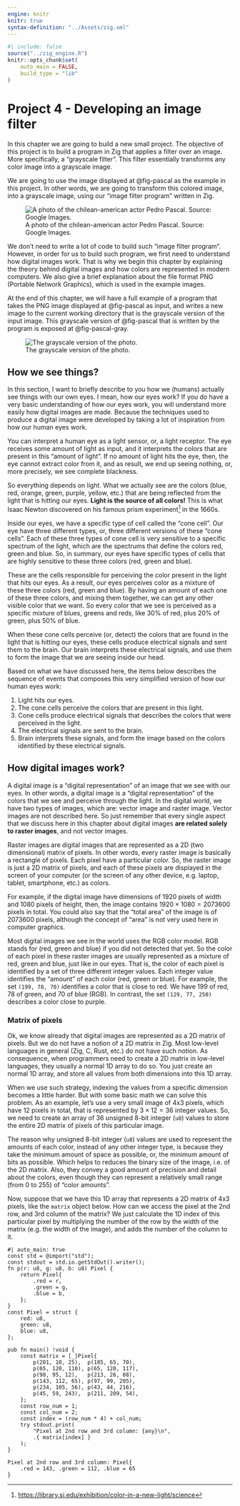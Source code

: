 ```yaml
---
engine: knitr
knitr: true
syntax-definition: "../Assets/zig.xml"
---
```


```r
#| include: false
source("../zig_engine.R")
knitr::opts_chunk$set(
    auto_main = FALSE,
    build_type = "lib"
)
```


# Project 4 - Developing an image filter

In this chapter we are going to build a new small project. The objective of
this project is to build a program in Zig that applies a filter over an image.
More specifically, a "grayscale filter". This filter essentially transforms
any color image into a grayscale image.

We are going to use the image displayed at @fig-pascal as the example in this project.
In other words, we are going to transform this colored image, into a grayscale image,
using our "image filter program" written in Zig.

![A photo of the chilean-american actor Pedro Pascal. Source: Google Images.](../ZigExamples/image_filter/pedro_pascal.png){#fig-pascal}

We don't need to write a lot of code to build such "image filter program". However, in order for us
to build such program, we first need to understand how digital images work. That is why we begin this chapter
by explaining the theory behind digital images and how colors are represented in modern computers.
We also give a brief explanation about the file format PNG (Portable Network Graphics), which is used
in the example images.

At the end of this chapter, we will have a full example of a program that takes the PNG image displayed at @fig-pascal
as input, and writes a new image to the current working directory that is the grayscale version of the input image.
This grayscale version of @fig-pascal that is written by the program is exposed at @fig-pascal-gray.

![The grayscale version of the photo.](../ZigExamples/image_filter/pedro_pascal_filter.png){#fig-pascal-gray}


## How we see things? {#sec-eyes}

In this section, I want to briefly describe to you how we (humans) actually see things with our own eyes.
I mean, how our eyes work? If you do have a very basic understanding of how our eyes work, you will understand
more easily how digital images are made. Because the techniques used to produce a digital image
were developed by taking a lot of inspiration from how our human eyes work.

You can interpret a human eye as a light sensor, or, a light receptor. The eye receives some amount of light as input,
and it interprets the colors that are present in this "amount of light".
If no amount of light hits the eye, then, the eye cannot extract color from it, and as result,
we end up seeing nothing, or, more precisely, we see complete blackness.

So everything depends on light. What we actually see are the colors (blue, red, orange, green, purple, yellow, etc.) that
are being reflected from the light that is hitting our eyes. **Light is the source of all colors!**
This is what Isaac Newton discovered on his famous prism experiment[^newton] in the 1660s.

[^newton]: <https://library.si.edu/exhibition/color-in-a-new-light/science>

Inside our eyes, we have a specific type of cell called the "cone cell".
Our eye have three different types, or, three different versions of these "cone cells".
Each of these three types of cone cell is very sensitive to a specific spectrum of the light,
which are the spectrums that define the colors red, green and blue.
So, in summary, our eyes have specific types of cells that
are highly sensitive to these three colors (red, green and blue).

These are the cells responsible for perceiving the color present in the light that hits our eyes.
As a result, our eyes perceives color as a mixture of these three colors (red, green and blue). By having an amount
of each one of these three colors, and mixing them together, we can get any other visible color
that we want. So every color that we see is perceived as a specific mixture of blues, greens and reds,
like 30% of red, plus 20% of green, plus 50% of blue.

When these cone cells perceive (or, detect) the colors that are found in the
light that is hitting our eyes, these cells produce electrical signals and sent them to the brain.
Our brain interprets these electrical signals, and use them to form the image that we are seeing
inside our head.

Based on what we have discussed here, the items below describes the sequence of events that
composes this very simplified version of how our human eyes work:

1. Light hits our eyes.
1. The cone cells perceive the colors that are present in this light.
1. Cone cells produce electrical signals that describes the colors that were perceived in the light.
1. The electrical signals are sent to the brain.
1. Brain interprets these signals, and form the image based on the colors identified by these electrical signals.


## How digital images work? {#sec-digital-img}

A digital image is a "digital representation" of an image that we see with our eyes.
In other words, a digital image is a "digital representation" of the colors that we see
and perceive through the light.
In the digital world, we have two types of images, which are: vector image and raster image.
Vector images are not described here. So just remember that every single aspect that we discuss
here in this chapter about digital images **are related solely to raster images**, and not vector images.

Raster images are digital images that are represented as a 2D (two dimensional) matrix
of pixels. In other words, every raster image is basically a rectangle of pixels. Each pixel have a particular color.
So, the raster image is just a 2D matrix of pixels, and each of these pixels are displayed in the screen of your computer (or the screen
of any other device, e.g. laptop, tablet, smartphone, etc.) as colors.

For example, if the digital image have dimensions of 1920 pixels of width and 1080 pixels of height, then, the image
contains $1920 \times 1080 = 2073600$ pixels in total. You could also say that the "total area" of the image is
of 2073600 pixels, although the concept of "area" is not very used here in computer graphics.

Most digital images we see in the world uses the RGB color model. RGB stands for (red, green and blue) if you did not
detected that yet. So the color of each pixel in these raster images are usually
represented as a mixture of red, green and blue, just like in our eyes. That is, the color of each pixel is identified by a set of
three different integer values. Each integer value identifies the "amount" of each color (red, green or blue).
For example, the set `(199, 78, 70)` identifies a color that is close to red. We have 199 of red, 78 of green,
and 70 of blue (RGB). In contrast, the set `(129, 77, 250)` describes a color close to purple.



### Matrix of pixels

Ok, we know already that digital images are represented as a 2D matrix of pixels.
But we do not have a notion of a 2D matrix in Zig. Most low-level languages in general (Zig, C, Rust, etc.) do not have such notion.
As consequence, when programmers need to create a 2D matrix in low-level languages, they usually a normal 1D array
to do so.
You just create an normal 1D array, and store all values from both dimensions into this 1D array.

When we use such strategy, indexing the values from a specific dimension becomes a little harder.
But with some basic math we can solve this problem. As an example, let's use a very small image of 4x3 pixels,
which have 12 pixels in total, that is represented by $3 \times 12 = 36$ integer values.
So, we need to create an array of 36 unsigned 8-bit integer (`u8`) values to store the entire 2D matrix of pixels
of this particular image.

The reason why unsigned 8-bit integer (`u8`) values are used to represent the amounts of each color,
instead of any other integer type, is because they take the minimum amount of space as possible, or,
the minimum amount of bits as possible. Which helps to reduces the binary size of the image, i.e. of the 2D matrix.
Also, they convey a good amount of precision and detail about the colors, even though they can represent
a relatively small range (from 0 to 255) of "color amounts".

Now, suppose that we have this 1D array that represents a 2D matrix of 4x3 pixels, like the `matrix` object below.
How can we access the pixel at the 2nd row, and 3rd column of the matrix?
We just calculate the 1D index of this particular pixel by multiplying the number of the row
by the width of the matrix (e.g. the width of the image), and adds the number of the column to it.

```zig
#| auto_main: true
const std = @import("std");
const stdout = std.io.getStdOut().writer();
fn p(r: u8, g: u8, b: u8) Pixel {
    return Pixel{
        .red = r,
        .green = g,
        .blue = b,
    };
}
const Pixel = struct {
    red: u8,
    green: u8,
    blue: u8,
};

pub fn main() !void {
    const matrix = [_]Pixel{
        p(201, 10, 25),  p(185, 65, 70),
        p(65, 120, 110), p(65, 120, 117),
        p(98, 95, 12),   p(213, 26, 88),
        p(143, 112, 65), p(97, 99, 205),
        p(234, 105, 56), p(43, 44, 216),
        p(45, 59, 243),  p(211, 209, 54),
    };
    const row_num = 1;
    const col_num = 2;
    const index = (row_num * 4) + col_num;
    try stdout.print(
        "Pixel at 2nd row and 3rd column: {any}\n",
        .{ matrix[index] }
    );
}
```

```
Pixel at 2nd row and 3rd column: Pixel{
    .red = 143, .green = 112, .blue = 65
}
```

